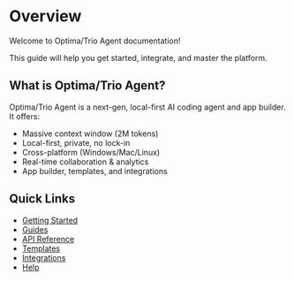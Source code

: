 


# Overview

Welcome to Optima/Trio Agent documentation!

This guide will help you get started, integrate, and master the platform.

## What is Optima/Trio Agent?

Optima/Trio Agent is a next-gen, local-first AI coding agent and app builder. It offers:

- Massive context window (2M tokens)
- Local-first, private, no lock-in
- Cross-platform (Windows/Mac/Linux)
- Real-time collaboration & analytics
- App builder, templates, and integrations

## Quick Links

- [Getting Started](/docs/getting-started)
- [Guides](/docs/guides)
- [API Reference](/docs/api)
- [Templates](/docs/templates)
- [Integrations](/docs/integrations)
- [Help](/docs/help)

